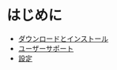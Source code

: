 # はじめに

  - [ダウンロードとインストール](./getting-started/download-and-install)
  - [ユーザーサポート](./getting-started/user-support)
  - [設定](./getting-started/preferences)